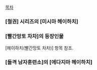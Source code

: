 [[목차]]

=== [철권] 시리즈의 [미시마 헤이하치] ===

=== [빨간망토 차차]의 등장인물 === 
[헤이하치(빨간망토 차차)] 항목 참조.

=== [돌격 남자훈련소]의 [에다지마 헤이하치] ===
